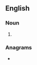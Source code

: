 ==English==

===Noun===
{{en-noun|?}}

# {{lb|en|transport}} {{initialism of|[[automatic]]/[[automated]] [[fare]] [[collection]] [[system]]|lang=en}}

===Anagrams===
* {{anagrams|en|a=acfs|CAFs|CFAs|FACs|SCAF|cafs|facs}}